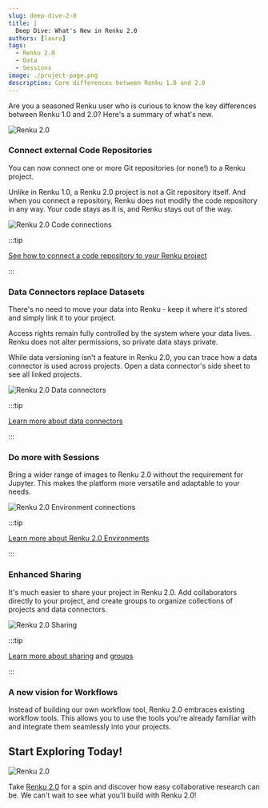 ```yaml
---
slug: deep-dive-2-0
title: |
  Deep Dive: What's New in Renku 2.0
authors: [laura]
tags:
  - Renku 2.0
  - Data
  - Sessions
image: ./project-page.png
description: Core differences between Renku 1.0 and 2.0
---
```


Are you a seasoned Renku user who is curious to know the key differences between Renku 1.0 and 2.0?
Here's a summary of what's new.

![Renku 2.0](./project-page.png)

<!-- truncate -->

### Connect external Code Repositories

You can now connect one or more Git repositories (or none!) to a Renku project.

Unlike in Renku 1.0, a Renku 2.0 project is not a Git repository itself. And when you connect a
repository, Renku does not modify the code repository in any way. Your code stays as it is, and
Renku stays out of the way.

![Renku 2.0 Code connections](./code.jpg)

:::tip

[See how to connect a code repository to your Renku
project](https://renku.notion.site/Code-repository-2bbc38797efe4ed1b5f6be16fd95b82e)

:::

### Data Connectors replace Datasets

There's no need to move your data into Renku - keep it where it's stored and simply link it to your
project.

Access rights remain fully controlled by the system where your data lives. Renku does not alter
permissions, so private data stays private.

While data versioning isn't a feature in Renku 2.0, you can trace how a data connector is used
across projects. Open a data connector's side sheet to see all linked projects.

![Renku 2.0 Data connectors](./data.jpg)

:::tip

[Learn more about data
connectors](https://renku.notion.site/Data-connector-3ae1e46fdb094cc48516a104457e5633)

:::

### Do more with Sessions

Bring a wider range of images to Renku 2.0 without the requirement for Jupyter. This makes the
platform more versatile and adaptable to your needs.

![Renku 2.0 Environment connections](./env.jpg)

:::tip

[Learn more about Renku 2.0
Environments](https://renku.notion.site/Environment-338f0b4e5fe04437a36dfa620a126304)

:::

### Enhanced Sharing

It's much easier to share your project in Renku 2.0. Add collaborators directly to your project, and
create groups to organize collections of projects and data connectors.

![Renku 2.0 Sharing](./sharing.jpg)

:::tip

[Learn more about
sharing](https://renku.notion.site/How-to-add-people-to-a-project-9026ada14bd7446cbd6a0a638a7eb5d1)
and [groups](https://renku.notion.site/How-to-create-a-group-bebe023733aa4ae39a5a164e56f487ac)

:::

### A new vision for Workflows

Instead of building our own workflow tool, Renku 2.0 embraces existing workflow tools. This allows
you to use the tools you're already familiar with and integrate them seamlessly into your projects.

## Start Exploring Today!

![Renku 2.0](./dark_banner_top.png)

Take [Renku 2.0](https://renkulab.io) for a spin and discover how easy collaborative research can
be. We can't wait to see what you'll build with Renku 2.0!
